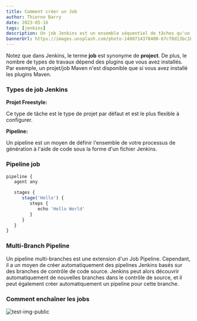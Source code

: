 ```yaml
---
title: Comment créer un Job
author: Thierno Barry
date: 2023-05-16
tags: [jenkins]
description: Un job Jenkins est un ensemble séquentiel de tâches qu'un utilisateur définit. Par exemple, une tâche peut récupérer le code source du contrôle de version, compiler le code, exécuter des tests unitaires, etc.
bannerUrl: https://images.unsplash.com/photo-1480714378408-67cf0d13bc1b
---
```


Notez que dans Jenkins, le terme **job** est synonyme de **project**. De plus, le nombre de types de travaux dépend des plugins que vous avez installés. Par exemple, un projet/job Maven n'est disponible que si vous avez installé les plugins Maven.

### Types de job Jenkins

**Projet Freestyle:**

Ce type de tâche est le type de projet par défaut et est le plus flexible à configurer.

**Pipeline:**

Un pipeline est un moyen de définir l'ensemble de votre processus de génération à l'aide de code sous la forme d'un fichier Jenkins.

### Pipeline job

```jsx
pipeline {
   agent any

   stages {
      stage('Hello') {
         steps {
            echo 'Hello World'
         }
      }
   }
}
```

### Multi-Branch Pipeline

Un pipeline multi-branches est une extension d'un Job Pipeline. Cependant, il a un moyen de créer automatiquement des pipelines Jenkins basés sur des branches de contrôle de code source. Jenkins peut alors découvrir automatiquement de nouvelles branches dans le contrôle de source, et il peut également créer automatiquement un pipeline pour cette branche.

### Comment enchaîner les jobs

![test-img-public](/images/7.png)